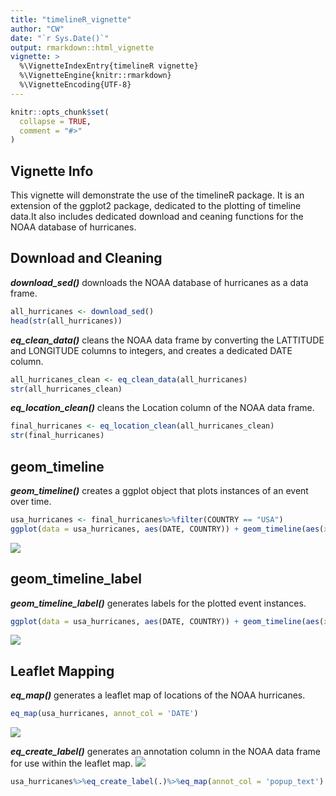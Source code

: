 ```yaml
---
title: "timelineR_vignette"
author: "CW"
date: "`r Sys.Date()`"
output: rmarkdown::html_vignette
vignette: >
  %\VignetteIndexEntry{timelineR vignette}
  %\VignetteEngine{knitr::rmarkdown}
  %\VignetteEncoding{UTF-8}
---
```


```r
knitr::opts_chunk$set(
  collapse = TRUE,
  comment = "#>"
)
```

## Vignette Info

This vignette will demonstrate the use of the timelineR package. It is an extension of the ggplot2 package, dedicated to the plotting of timeline data.It also includes dedicated download and ceaning functions for the NOAA database of hurricanes.

## Download and Cleaning

***download_sed()*** downloads the NOAA database of hurricanes as a data frame.

```r
all_hurricanes <- download_sed()
head(str(all_hurricanes))
```

***eq_clean_data()*** cleans the NOAA data frame by converting the LATTITUDE and LONGITUDE columns to integers, and creates a dedicated DATE column.

```r
all_hurricanes_clean <- eq_clean_data(all_hurricanes)
str(all_hurricanes_clean)
```

***eq_location_clean()*** cleans the Location column of the NOAA data frame.

```r
final_hurricanes <- eq_location_clean(all_hurricanes_clean)
str(final_hurricanes)
```

## geom_timeline

***geom_timeline()*** creates a ggplot object that plots instances of an event
over time.

```r
usa_hurricanes <- final_hurricanes%>%filter(COUNTRY == "USA")
ggplot(data = usa_hurricanes, aes(DATE, COUNTRY)) + geom_timeline(aes(xmin =as.Date("1990-01-01")))
```
![](figures/geom_timeline_pic.tiff)

## geom_timeline_label

***geom_timeline_label()*** generates labels for the plotted event instances.

```r
ggplot(data = usa_hurricanes, aes(DATE, COUNTRY)) + geom_timeline(aes(xmin =as.Date("1990-01-01"))) + geom_timeline_label(aes(xmin =as.Date("1990-01-01"), label = LOCATION_NAME))
```
![](figures/geom_timeline_label_pic.tiff)

## Leaflet Mapping

***eq_map()*** generates a leaflet map of locations of the NOAA hurricanes.

```r
eq_map(usa_hurricanes, annot_col = 'DATE')
```
![](figures/eq_map_pic.png)

***eq_create_label()*** generates an annotation column in the NOAA data frame
for use within the leaflet map.
![](figures/eq_map_label_pic.png)


```r
usa_hurricanes%>%eq_create_label(.)%>%eq_map(annot_col = 'popup_text')
```